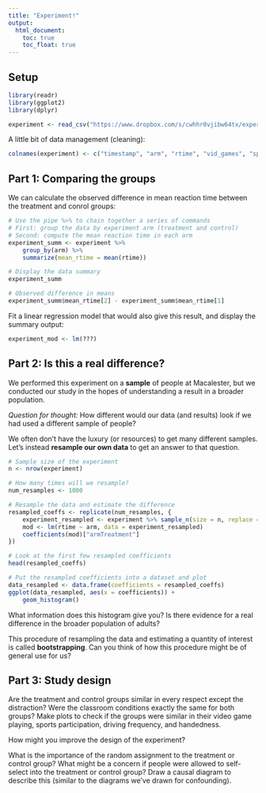 ```yaml
---
title: "Experiment!"
output: 
  html_document:
    toc: true
    toc_float: true
---
```


## Setup

```r
library(readr)
library(ggplot2)
library(dplyr)

experiment <- read_csv("https://www.dropbox.com/s/cwhhr0vjibw64tx/experiment_spring_2020.csv?dl=1")
```

A little bit of data management (cleaning):

```r
colnames(experiment) <- c("timestamp", "arm", "rtime", "vid_games", "sports", "drive", "hand")
```

## Part 1: Comparing the groups

We can calculate the observed difference in mean reaction time between the treatment and conrol groups:

```r
# Use the pipe %>% to chain together a series of commands
# First: group the data by experiment arm (treatment and control)
# Second: compute the mean reaction time in each arm
experiment_summ <- experiment %>%
    group_by(arm) %>%
    summarize(mean_rtime = mean(rtime))

# Display the data summary
experiment_summ

# Observed difference in means
experiment_summ$mean_rtime[2] - experiment_summ$mean_rtime[1]
```

Fit a linear regression model that would also give this result, and display the summary output:

```r
experiment_mod <- lm(???)
```





## Part 2: Is this a real difference?

We performed this experiment on a **sample** of people at Macalester, but we conducted our study in the hopes of understanding a result in a broader population.

*Question for thought:* How different would our data (and results) look if we had used a different sample of people?

We often don't have the luxury (or resources) to get many different samples. Let's instead **resample our own data** to get an answer to that question.

```r
# Sample size of the experiment
n <- nrow(experiment)

# How many times will we resample?
num_resamples <- 1000

# Resample the data and estimate the difference
resampled_coeffs <- replicate(num_resamples, {
    experiment_resampled <- experiment %>% sample_n(size = n, replace = TRUE)
    mod <- lm(rtime ~ arm, data = experiment_resampled)
    coefficients(mod)["armTreatment"]
})

# Look at the first few resampled coefficients
head(resampled_coeffs)

# Put the resampled coefficients into a dataset and plot
data_resampled <- data.frame(coefficients = resampled_coeffs)
ggplot(data_resampled, aes(x = coefficients)) +
    geom_histogram()
```

What information does this histogram give you? Is there evidence for a real difference in the broader population of adults?

This procedure of resampling the data and estimating a quantity of interest is called **bootstrapping**. Can you think of how this procedure might be of general use for us?





## Part 3: Study design

Are the treatment and control groups similar in every respect except the distraction? Were the classroom conditions exactly the same for both groups? Make plots to check if the groups were similar in their video game playing, sports participation, driving frequency, and handedness.

How might you improve the design of the experiment?

What is the importance of the random assignment to the treatment or control group? What might be a concern if people were allowed to self-select into the treatment or control group? Draw a causal diagram to describe this (similar to the diagrams we've drawn for confounding).







